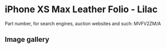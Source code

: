 
# iPhone XS Max Leather Folio - Lilac

Part number, for search engines, auction websites and such: MVFV2ZM/A

## Image gallery

<div style={{ width: "768px" }}>
  <GalleryComponent
    images={[
      {
        original: "/everysource/MVFV2.png",
        thumbnail: "/everypreview/MVFV2.png",
      },
      {
        original: "/everysource/MVFV2_AV1_GOLD.png",
        thumbnail: "/everypreview/MVFV2_AV1_GOLD.png",
      },
      {
        original: "/everysource/MVFV2_AV1_SILVER.png",
        thumbnail: "/everypreview/MVFV2_AV1_SILVER.png",
      },
      {
        original: "/everysource/MVFV2_AV1_SPACE_GRAY.png",
        thumbnail: "/everypreview/MVFV2_AV1_SPACE_GRAY.png",
      },
      {
        original: "/everysource/MVFV2_AV2.png",
        thumbnail: "/everypreview/MVFV2_AV2.png",
      }
    ]}
  />
</div>